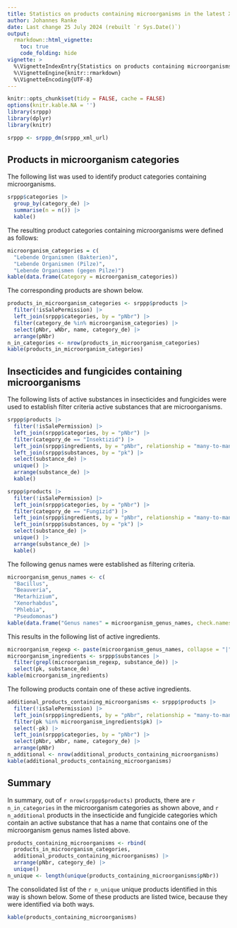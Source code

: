 ```yaml
---
title: Statistics on products containing microorganisms in the latest XML dump of the SRPPP
author: Johannes Ranke
date: Last change 25 July 2024 (rebuilt `r Sys.Date()`)
output:
  rmarkdown::html_vignette:
    toc: true
    code_folding: hide
vignette: >
  %\VignetteIndexEntry{Statistics on products containing microorganisms in the latest XML dump of the SRPPP}
  %\VignetteEngine{knitr::rmarkdown}
  %\VignetteEncoding{UTF-8}
---
```


```r
knitr::opts_chunk$set(tidy = FALSE, cache = FALSE)
options(knitr.kable.NA = '')
library(srppp)
library(dplyr)
library(knitr)
```

```r
srppp <- srppp_dm(srppp_xml_url)
```

## Products in microorganism categories

The following list was used to identify product categories containing
microorganisms.

```r
srppp$categories |>
  group_by(category_de) |>
  summarise(n = n()) |>
  kable()
```

The resulting product categories containing microorganisms 
were defined as follows:

```r
microorganism_categories = c(
  "Lebende Organismen (Bakterien)",
  "Lebende Organismen (Pilze)",
  "Lebende Organismen (gegen Pilze)")
kable(data.frame(Category = microorganism_categories))
```

The corresponding products are shown below.

```r
products_in_microorganism_categories <- srppp$products |>
  filter(!isSalePermission) |>
  left_join(srppp$categories, by = "pNbr") |>
  filter(category_de %in% microorganism_categories) |>
  select(pNbr, wNbr, name, category_de) |>
  arrange(pNbr)
n_in_categories <- nrow(products_in_microorganism_categories)
kable(products_in_microorganism_categories)
```

## Insecticides and fungicides containing microorganisms

The following lists of active substances in insecticides and fungicides were
used to establish filter criteria active substances that are microorganisms.

```r
srppp$products |>
  filter(!isSalePermission) |>
  left_join(srppp$categories, by = "pNbr") |>
  filter(category_de == "Insektizid") |>
  left_join(srppp$ingredients, by = "pNbr", relationship = "many-to-many") |>
  left_join(srppp$substances, by = "pk") |>
  select(substance_de) |>
  unique() |>
  arrange(substance_de) |>
  kable()

srppp$products |>
  filter(!isSalePermission) |>
  left_join(srppp$categories, by = "pNbr") |>
  filter(category_de == "Fungizid") |>
  left_join(srppp$ingredients, by = "pNbr", relationship = "many-to-many") |>
  left_join(srppp$substances, by = "pk") |>
  select(substance_de) |>
  unique() |>
  arrange(substance_de) |>
  kable()
```

The following genus names were established as filtering criteria.

```r
microorganism_genus_names <- c(
  "Bacillus",
  "Beauveria",
  "Metarhizium",
  "Xenorhabdus",
  "Phlebia",
  "Pseudomonas")
kable(data.frame("Genus names" = microorganism_genus_names, check.names = FALSE))
```

This results in the following list of active ingredients.

```r
microorganism_regexp <- paste(microorganism_genus_names, collapse = "|")
microorganism_ingredients <- srppp$substances |>
  filter(grepl(microorganism_regexp, substance_de)) |>
  select(pk, substance_de)
kable(microorganism_ingredients)

```

The following products contain one of these active ingredients.

```r
additional_products_containing_microorganisms <- srppp$products |>
  filter(!isSalePermission) |>
  left_join(srppp$ingredients, by = "pNbr", relationship = "many-to-many") |>
  filter(pk %in% microorganism_ingredients$pk) |>
  select(-pk) |>
  left_join(srppp$categories, by = "pNbr") |> 
  select(pNbr, wNbr, name, category_de) |>
  arrange(pNbr)
n_additional <- nrow(additional_products_containing_microorganisms)
kable(additional_products_containing_microorganisms)
```

## Summary

In summary, out of `r nrow(srppp$products)` products, there are
`r n_in_categories` in the microorganism categories
as shown above, and
`r n_additional` products in the
insecticide and fungicide categories which contain an active substance that
has a name that contains one of the microorganism genus names listed above.

```r
products_containing_microorganisms <- rbind(
  products_in_microorganism_categories, 
  additional_products_containing_microorganisms) |>
  arrange(pNbr, category_de) |>
  unique()
n_unique <- length(unique(products_containing_microorganisms$pNbr))
```

The consolidated list of the `r n_unique` unique products identified in this way
is shown below. Some of these products are listed twice, because they were 
identified via both ways.


```r
kable(products_containing_microorganisms)
```
